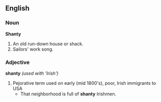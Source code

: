 ==English==
===Noun===
'''Shanty'''
#An old run-down house or shack.  
#Sailors' work song.

=== Adjective ===
'''shanty''' ''(used with 'Irish')''
#Pejorative term used on early (mid 1800's), poor, Irish immigrants to USA
#* That neighborhood is full of '''shanty''' Irishmen.